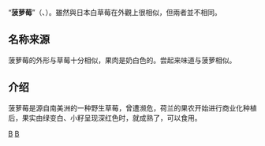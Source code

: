 {{unreferenced|time=2010-07-07T08:59:16+00:00}}
{{請求翻譯|en}}
{{Speciesbox
| image = pineberries.jpg
| genus = 	Fragaria
| species = × ananassa
| cultivar = Pineberry
}}
“'''菠萝莓'''”（{{Lang-de|Ananaserdbeere}}、{{Lang-en|pineberry}}）。雖然與日本白草莓在外觀上很相似，但兩者並不相同。

== 名称来源 ==
菠萝莓的外形与草莓十分相似，果肉是奶白色的。尝起来味道与菠萝相似。

== 介绍 ==
菠萝莓是源自南美洲的一种野生草莓，曾遭濒危，荷兰的果农开始进行商业化种植后，果实由绿变白、小籽呈现深红色时，就成熟了，可以食用。

{{Fragaria}}
{{Fruit-stub}}
{{Taxonbar}}
[[Category:水果|B]]
[[Category:草莓属|B]]